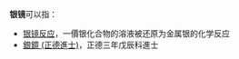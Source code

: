 '''银镜'''可以指：
* [[银镜反应|银镜反应]]，一價银化合物的溶液被还原为金属银的化学反应
* [[銀鏡_(正德進士)|銀鏡 (正德進士)]]，正德三年戊辰科進士

{{disambig|cat=二字消歧義}}